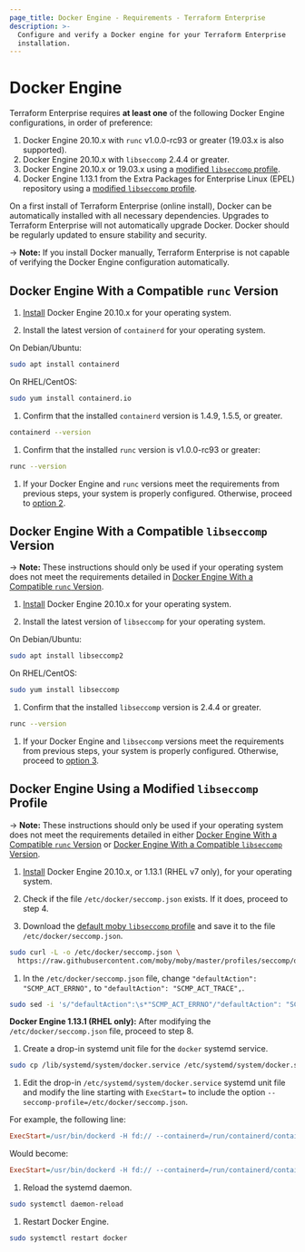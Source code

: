 ```yaml
---
page_title: Docker Engine - Requirements - Terraform Enterprise
description: >-
  Configure and verify a Docker engine for your Terraform Enterprise
  installation.
---
```


# Docker Engine

Terraform Enterprise requires **at least one** of the following Docker Engine configurations, in order of preference:

1. Docker Engine 20.10.x with `runc` v1.0.0-rc93 or greater (19.03.x is also supported).
1. Docker Engine 20.10.x with `libseccomp` 2.4.4 or greater.
1. Docker Engine 20.10.x or 19.03.x using a [modified `libseccomp` profile](#docker-engine-with-a-compatible-libseccomp-version).
1. Docker Engine 1.13.1 from the Extra Packages for Enterprise Linux (EPEL) repository using a [modified `libseccomp` profile](#docker-engine-with-a-compatible-libseccomp-version).

On a first install of Terraform Enterprise (online install), Docker can be automatically installed with all necessary dependencies. Upgrades to Terraform Enterprise will not automatically upgrade Docker. Docker should be regularly updated to ensure stability and security. 

-> **Note:** If you install Docker manually, Terraform Enterprise is not capable of verifying the Docker Engine configuration automatically.

## Docker Engine With a Compatible `runc` Version

1. [Install](https://docs.docker.com/engine/install/) Docker Engine 20.10.x for your operating system.

1. Install the latest version of `containerd` for your operating system.

  On Debian/Ubuntu:

  ```sh
  sudo apt install containerd
  ```

  On RHEL/CentOS:

  ```sh
  sudo yum install containerd.io
  ```

1. Confirm that the installed `containerd` version is 1.4.9, 1.5.5, or greater.

  ```sh
  containerd --version
  ```

1. Confirm that the installed `runc` version is v1.0.0-rc93 or greater:

  ```sh
  runc --version
  ```

1. If your Docker Engine and `runc` versions meet the requirements from previous steps, your system is properly configured. Otherwise, proceed to [option 2](#option-2-docker-engine-with-a-compatible-libseccomp-version).

## Docker Engine With a Compatible `libseccomp` Version

-> **Note:** These instructions should only be used if your operating system does not meet the requirements detailed in [Docker Engine With a Compatible `runc` Version](#docker-engine-with-a-compatible-runc-version).

1. [Install](https://docs.docker.com/engine/install/) Docker Engine 20.10.x for your operating system.

1. Install the latest version of `libseccomp` for your operating system.

  On Debian/Ubuntu:

  ```sh
  sudo apt install libseccomp2
  ```

  On RHEL/CentOS:

  ```sh
  sudo yum install libseccomp
  ```

1. Confirm that the installed `libseccomp` version is 2.4.4 or greater.

  ```sh
  runc --version
  ```

1. If your Docker Engine and `libseccomp` versions meet the requirements from previous steps, your system is properly configured. Otherwise, proceed to [option 3](#option-3-docker-engine-using-a-modified-libseccomp-profile).

## Docker Engine Using a Modified `libseccomp` Profile

-> **Note:** These instructions should only be used if your operating system does not meet the requirements detailed in either [Docker Engine With a Compatible `runc` Version](#docker-engine-with-a-compatible-runc-version) or [Docker Engine With a Compatible `libseccomp` Version](docker-engine-with-a-compatible-libseccomp-version).

1. [Install](https://docs.docker.com/engine/install/) Docker Engine 20.10.x, or 1.13.1 (RHEL v7 only), for your operating system.

1. Check if the file `/etc/docker/seccomp.json` exists. If it does, proceed to step 4.

1. Download the [default moby `libseccomp` profile](https://raw.githubusercontent.com/moby/moby/master/profiles/seccomp/default.json) and save it to the file `/etc/docker/seccomp.json`.

  ```sh
  sudo curl -L -o /etc/docker/seccomp.json \
    https://raw.githubusercontent.com/moby/moby/master/profiles/seccomp/default.json
  ```

1. In the `/etc/docker/seccomp.json` file, change `"defaultAction": "SCMP_ACT_ERRNO",` to `"defaultAction": "SCMP_ACT_TRACE",`.

  ```sh
  sudo sed -i 's/"defaultAction":\s*"SCMP_ACT_ERRNO"/"defaultAction": "SCMP_ACT_TRACE"/1' /etc/docker/seccomp.json
  ```

  **Docker Engine 1.13.1 (RHEL only):**  After modifying the `/etc/docker/seccomp.json` file, proceed to step 8.

1. Create a drop-in systemd unit file for the `docker` systemd service.

  ```sh
  sudo cp /lib/systemd/system/docker.service /etc/systemd/system/docker.service
  ```

1. Edit the drop-in `/etc/systemd/system/docker.service` systemd unit file and modify the line starting with `ExecStart=` to include the option `--seccomp-profile=/etc/docker/seccomp.json`.

  For example, the following line:

  ```ini
  ExecStart=/usr/bin/dockerd -H fd:// --containerd=/run/containerd/containerd.sock $OPTIONS $DOCKER_STORAGE_OPTIONS $DOCKER_ADD_RUNTIMES
  ```

  Would become:

  ```ini
  ExecStart=/usr/bin/dockerd -H fd:// --containerd=/run/containerd/containerd.sock --seccomp-profile=/etc/docker/seccomp.json $OPTIONS $DOCKER_STORAGE_OPTIONS $DOCKER_ADD_RUNTIMES
  ```

1. Reload the systemd daemon.

  ```sh
  sudo systemctl daemon-reload
  ```

1. Restart Docker Engine.

  ```sh
  sudo systemctl restart docker
  ```
